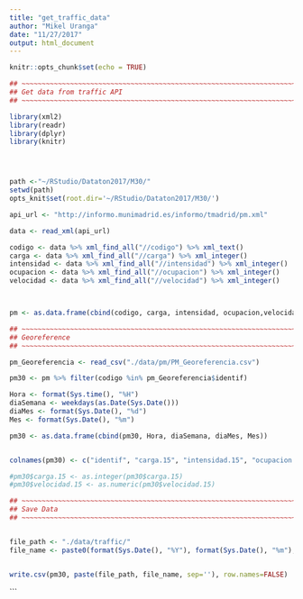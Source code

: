 ```yaml
---
title: "get_traffic_data"
author: "Mikel Uranga"
date: "11/27/2017"
output: html_document
---
```


```r
knitr::opts_chunk$set(echo = TRUE)

## ~~~~~~~~~~~~~~~~~~~~~~~~~~~~~~~~~~~~~~~~~~~~~~~~~~~~~~~~~~~~~~~~~~~~~~~~~~~
## Get data from traffic API
## ~~~~~~~~~~~~~~~~~~~~~~~~~~~~~~~~~~~~~~~~~~~~~~~~~~~~~~~~~~~~~~~~~~~~~~~~~~~

library(xml2)
library(readr)
library(dplyr)
library(knitr)




path <-"~/RStudio/Dataton2017/M30/"
setwd(path)
opts_knit$set(root.dir='~/RStudio/Dataton2017/M30/')

api_url <- "http://informo.munimadrid.es/informo/tmadrid/pm.xml"

```

```r
data <- read_xml(api_url)

codigo <- data %>% xml_find_all("//codigo") %>% xml_text()
carga <- data %>% xml_find_all("//carga") %>% xml_integer()
intensidad <- data %>% xml_find_all("//intensidad") %>% xml_integer()
ocupacion <- data %>% xml_find_all("//ocupacion") %>% xml_integer()
velocidad <- data %>% xml_find_all("//velocidad") %>% xml_integer()



pm <- as.data.frame(cbind(codigo, carga, intensidad, ocupacion,velocidad))

```

```r

## ~~~~~~~~~~~~~~~~~~~~~~~~~~~~~~~~~~~~~~~~~~~~~~~~~~~~~~~~~~~~~~~~~~~~~~~~~~~
## Georeference
## ~~~~~~~~~~~~~~~~~~~~~~~~~~~~~~~~~~~~~~~~~~~~~~~~~~~~~~~~~~~~~~~~~~~~~~~~~~~

pm_Georeferencia <- read_csv("./data/pm/PM_Georeferencia.csv")

pm30 <- pm %>% filter(codigo %in% pm_Georeferencia$identif)

Hora <- format(Sys.time(), "%H")
diaSemana <- weekdays(as.Date(Sys.Date()))
diaMes <- format(Sys.Date(), "%d")
Mes <- format(Sys.Date(), "%m")

```
```r
pm30 <- as.data.frame(cbind(pm30, Hora, diaSemana, diaMes, Mes))


colnames(pm30) <- c("identif", "carga.15", "intensidad.15", "ocupacion.15", "velocidad.15", "Hora", "diaSemana", "diaMes", "Mes")

```

```r
#pm30$carga.15 <- as.integer(pm30$carga.15)
#pm30$velocidad.15 <- as.numeric(pm30$velocidad.15)
```


```r
## ~~~~~~~~~~~~~~~~~~~~~~~~~~~~~~~~~~~~~~~~~~~~~~~~~~~~~~~~~~~~~~~~~~~~~~~~~~~
## Save Data
## ~~~~~~~~~~~~~~~~~~~~~~~~~~~~~~~~~~~~~~~~~~~~~~~~~~~~~~~~~~~~~~~~~~~~~~~~~~~


file_path <- "./data/traffic/"
file_name <- paste0(format(Sys.Date(), "%Y"), format(Sys.Date(), "%m"), format(Sys.Date(), "%d"), format(Sys.time(), "%H"),format(Sys.time(), "%M") ,".csv")


write.csv(pm30, paste(file_path, file_name, sep=''), row.names=FALSE)
```


```
